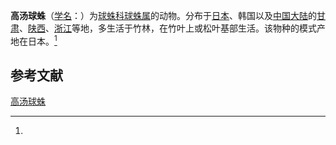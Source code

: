 {{Speciesbox
| name = 高汤球蛛
| status = 
| status_system = 
| image = 
| genus = Theridion
| species = takayense
| authority = (Saito, 1939)<ref name='id13121'>{{cite web| url =http://www.bioinfo.cn/db05/BjdwSpecies.php?action=view&id=13121| title =高汤球蛛| work =《中国动物物种编目数据库》| publisher =中国科学院微生物研究所| author =中国科学院动物研究所| accessdate =2009-04-28| deadurl =yes| archiveurl =https://web.archive.org/web/20160305030432/http://www.bioinfo.cn/db05/BjdwSpecies.php?action=view&id=13121| archivedate =2016-03-05}}</ref>
}}

'''高汤球蛛'''（[[学名|学名]]：{{lang|la|''Theridion takayense''}}）为[[球蛛科|球蛛科]][[球蛛属|球蛛属]]的动物。分布于[[日本|日本]]、韩国以及[[中国大陆|中国大陆]]的[[甘肃|甘肃]]、[[陕西|陕西]]、[[浙江|浙江]]等地，多生活于竹林，在竹叶上或松叶基部生活。该物种的模式产地在日本。<ref name='id13121'/>

== 参考文献 ==
{{reflist}}

{{Wikispecies|Theridion takayense}}
{{Taxonbar|from=Q15225459}}

[[Category:球蛛属|高汤球蛛]]


{{蜘蛛小作品}}